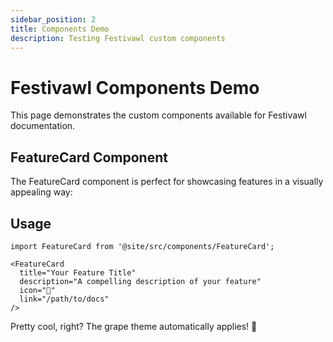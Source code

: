 ```yaml
---
sidebar_position: 2
title: Components Demo
description: Testing Festivawl custom components
---
```



# Festivawl Components Demo

This page demonstrates the custom components available for Festivawl documentation.

## FeatureCard Component

The FeatureCard component is perfect for showcasing features in a visually appealing way:

<div style={{display: 'flex', gap: '1rem', flexWrap: 'wrap', marginTop: '2rem'}}>
  <FeatureCard 
    title="🎪 Festival Management"
    description="Create and manage your festivals with ease. Set up stages, schedules, and everything your attendees need."
    icon="🎪"
    link="/docs/intro"
  />
  
  <FeatureCard 
    title="🎵 Lineup Builder"
    description="Build amazing lineups with our intuitive artist management system. Schedule conflicts? We've got you covered."
    icon="🎵"
    link="/docs/intro"
  />
  
  <FeatureCard 
    title="📊 Analytics"
    description="Understand your audience with detailed analytics and insights to make your festival even better."
    icon="📊"
    link="/docs/intro"
  />
</div>

## Usage

```tsx
import FeatureCard from '@site/src/components/FeatureCard';

<FeatureCard 
  title="Your Feature Title"
  description="A compelling description of your feature"
  icon="🎯"
  link="/path/to/docs"
/>
```

Pretty cool, right? The grape theme automatically applies! 🍇 